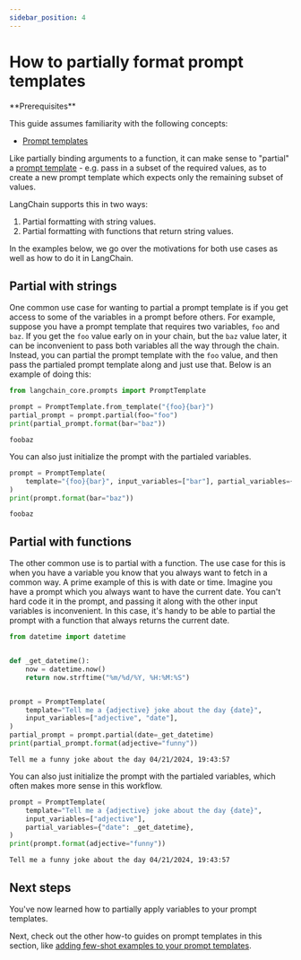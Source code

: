 ```yaml
---
sidebar_position: 4
---
```


# How to partially format prompt templates

<Info>
**Prerequisites**


This guide assumes familiarity with the following concepts:
- [Prompt templates](/oss/python/concepts/prompt_templates)

</Info>

Like partially binding arguments to a function, it can make sense to "partial" a [prompt template](/oss/python/concepts/prompt_templates/) - e.g. pass in a subset of the required values, as to create a new prompt template which expects only the remaining subset of values.

LangChain supports this in two ways:

1. Partial formatting with string values.
2. Partial formatting with functions that return string values.

In the examples below, we go over the motivations for both use cases as well as how to do it in LangChain.

## Partial with strings

One common use case for wanting to partial a prompt template is if you get access to some of the variables in a prompt before others. For example, suppose you have a prompt template that requires two variables, `foo` and `baz`. If you get the `foo` value early on in your chain, but the `baz` value later, it can be inconvenient to pass both variables all the way through the chain. Instead, you can partial the prompt template with the `foo` value, and then pass the partialed prompt template along and just use that. Below is an example of doing this:



```python
from langchain_core.prompts import PromptTemplate

prompt = PromptTemplate.from_template("{foo}{bar}")
partial_prompt = prompt.partial(foo="foo")
print(partial_prompt.format(bar="baz"))
```
```output
foobaz
```
You can also just initialize the prompt with the partialed variables.



```python
prompt = PromptTemplate(
    template="{foo}{bar}", input_variables=["bar"], partial_variables={"foo": "foo"}
)
print(prompt.format(bar="baz"))
```
```output
foobaz
```
## Partial with functions

The other common use is to partial with a function. The use case for this is when you have a variable you know that you always want to fetch in a common way. A prime example of this is with date or time. Imagine you have a prompt which you always want to have the current date. You can't hard code it in the prompt, and passing it along with the other input variables is inconvenient. In this case, it's handy to be able to partial the prompt with a function that always returns the current date.



```python
from datetime import datetime


def _get_datetime():
    now = datetime.now()
    return now.strftime("%m/%d/%Y, %H:%M:%S")


prompt = PromptTemplate(
    template="Tell me a {adjective} joke about the day {date}",
    input_variables=["adjective", "date"],
)
partial_prompt = prompt.partial(date=_get_datetime)
print(partial_prompt.format(adjective="funny"))
```
```output
Tell me a funny joke about the day 04/21/2024, 19:43:57
```
You can also just initialize the prompt with the partialed variables, which often makes more sense in this workflow.



```python
prompt = PromptTemplate(
    template="Tell me a {adjective} joke about the day {date}",
    input_variables=["adjective"],
    partial_variables={"date": _get_datetime},
)
print(prompt.format(adjective="funny"))
```
```output
Tell me a funny joke about the day 04/21/2024, 19:43:57
```
## Next steps

You've now learned how to partially apply variables to your prompt templates.

Next, check out the other how-to guides on prompt templates in this section, like [adding few-shot examples to your prompt templates](/oss/python/how-to/few_shot_examples_chat).
